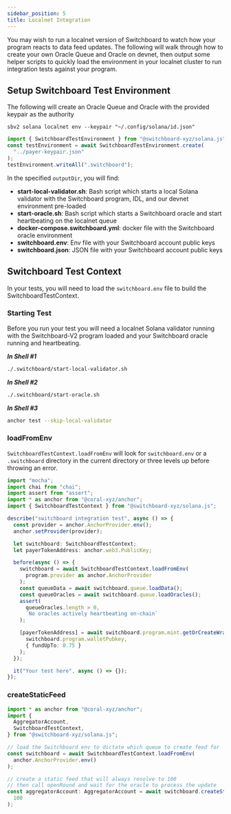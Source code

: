 ```yaml
---
sidebar_position: 5
title: Localnet Integration
---
```



You may wish to run a localnet version of Switchboard to watch how your program
reacts to data feed updates. The following will walk through how to create your
own Oracle Queue and Oracle on devnet, then output some helper scripts to
quickly load the environment in your localnet cluster to run integration tests
against your program.

## Setup Switchboard Test Environment

The following will create an Oracle Queue and Oracle with the provided keypair
as the authority

<Tabs>
  <TabItem value="CLI" label="CLI" default>

```shell
sbv2 solana localnet env --keypair "~/.config/solana/id.json"
```

  </TabItem>
  <TabItem value="Typescript" label="Typescript">

```typescript
import { SwitchboardTestEnvironment } from "@switchboard-xyz/solana.js";
const testEnvironment = await SwitchboardTestEnvironment.create(
  "../payer-keypair.json"
);
testEnvironment.writeAll(".switchboard");
```

  </TabItem>
</Tabs>

In the specified `outputDir`, you will find:

- **start-local-validator.sh**: Bash script which starts a local Solana
  validator with the Switchboard program, IDL, and our devnet environment
  pre-loaded
- **start-oracle.sh**: Bash script which starts a Switchboard oracle and start
  heartbeating on the localnet queue
- **docker-compose.switchboard.yml**: docker file with the Switchboard oracle
  environment
- **switchboard.env**: Env file with your Switchboard account public keys
- **switchboard.json**: JSON file with your Switchboard account public keys

## Switchboard Test Context

In your tests, you will need to load the `switchboard.env` file to build the
SwitchboardTestContext.

### Starting Test

Before you run your test you will need a localnet Solana validator running with
the Switchboard-V2 program loaded and your Switchboard oracle running and
heartbeating.

**_In Shell #1_**

```bash
./.switchboard/start-local-validator.sh
```

**_In Shell #2_**

```bash
./.switchboard/start-oracle.sh
```

**_In Shell #3_**

```bash
anchor test --skip-local-validator
```

### loadFromEnv

`SwitchboardTestContext.loadFromEnv` will look for `switchboard.env` or a
`.switchboard` directory in the current directory or three levels up before
throwing an error.

<Tabs>
  <TabItem value="Typescript" label="Typescript" default>

```typescript
import "mocha";
import chai from "chai";
import assert from "assert";
import * as anchor from "@coral-xyz/anchor";
import { SwitchboardTestContext } from "@switchboard-xyz/solana.js";

describe("switchboard integration test", async () => {
  const provider = anchor.AnchorProvider.env();
  anchor.setProvider(provider);

  let switchboard: SwitchboardTestContext;
  let payerTokenAddress: anchor.web3.PublicKey;

  before(async () => {
    switchboard = await SwitchboardTestContext.loadFromEnv(
      program.provider as anchor.AnchorProvider
    );
    const queueData = await switchboard.queue.loadData();
    const queueOracles = await switchboard.queue.loadOracles();
    assert(
      queueOracles.length > 0,
      `No oracles actively heartbeating on-chain`
    );

    [payerTokenAddress] = await switchboard.program.mint.getOrCreateWrappedUser(
      switchboard.program.walletPubkey,
      { fundUpTo: 0.75 }
    );
  });

  it("Your test here", async () => {});
});
```

  </TabItem>
</Tabs>

### createStaticFeed

<Tabs>
  <TabItem value="Typescript" label="Typescript" default>

```typescript
import * as anchor from "@coral-xyz/anchor";
import {
  AggregatorAccount,
  SwitchboardTestContext,
} from "@switchboard-xyz/solana.js";

// load the Switchboard env to dictate which queue to create feed for
const switchboard = await SwitchboardTestContext.loadFromEnv(
  anchor.AnchorProvider.env()
);

// create a static feed that will always resolve to 100
// then call openRound and wait for the oracle to process the update
const aggregatorAccount: AggregatorAccount = await switchboard.createStaticFeed(
  100
);
```

  </TabItem>
</Tabs>
